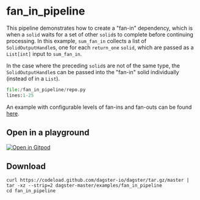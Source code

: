 # fan_in_pipeline

This pipeline demonstrates how to create a "fan-in" dependency, which is when a `solid` waits for
a set of other `solid`s to complete before continuing processing. In this example, `sum_fan_in`
collects a list of `SolidOutputHandle`s, one for each `return_one` `solid`, which are passed as a
`List[int]` input to `sum_fan_in`.

In the case where the preceding `solid`s are not of the same type, the `SolidOutputHandle`s can be
passed into the "fan-in" solid individually (instead of in a `List`).

```python literalinclude caption=repo.py
file:/fan_in_pipeline/repo.py
lines:1-25
```

An example with configurable levels of fan-ins and fan-outs can be found
[here](https://github.com/dagster-io/dagster/blob/master/examples/legacy_examples/dagster_examples/toys/fan_in_fan_out.py).

## Open in a playground

[![Open in Gitpod](https://gitpod.io/button/open-in-gitpod.svg)](https://gitpod.io/#EXAMPLE=fan_in_pipeline/https://github.com/dagster-io/dagster)

## Download

```
curl https://codeload.github.com/dagster-io/dagster/tar.gz/master | tar -xz --strip=2 dagster-master/examples/fan_in_pipeline
cd fan_in_pipeline
```
